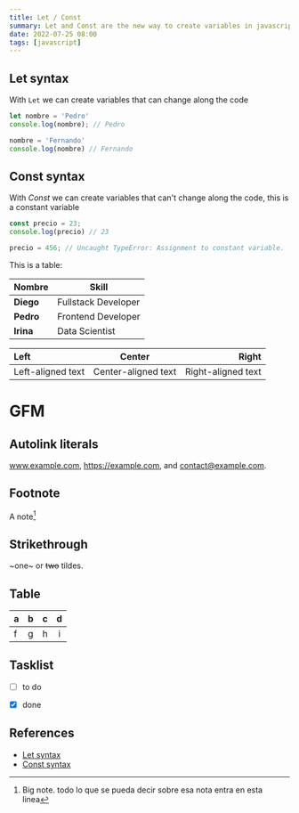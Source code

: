```yaml
---
title: Let / Const
summary: Let and Const are the new way to create variables in javascript wiht es6.
date: 2022-07-25 08:00
tags: [javascript]
---
```


## Let syntax

With `Let` we can create variables that can change along the code

```javascript
let nombre = 'Pedro'
console.log(nombre); // Pedro

nombre = 'Fernando'
console.log(nombre) // Fernando
```

## Const syntax

With _Const_ we can create variables that can't change along the code, this is a constant variable

```javascript
const precio = 23;
console.log(precio) // 23

precio = 456; // Uncaught TypeError: Assignment to constant variable.
```


This is a table:

|Nombre | Skill |
| --- | --- |
| **Diego** | Fullstack Developer |
| **Pedro** | Frontend Developer |
| **Irina** | Data Scientist |


| Left | Center | Right |
| :--- | :----: | ----: |
| Left-aligned text | Center-aligned text | Right-aligned text |

# GFM

## Autolink literals

www.example.com, https://example.com, and contact@example.com.

## Footnote

A note[^1]

[^1]: Big note. todo lo que se pueda decir sobre esa nota entra en esta linea

## Strikethrough

~one~ or ~~two~~ tildes.

## Table

| a | b  |  c |  d  |
| - | :- | -: | :-: |
| f | g | h | i |

## Tasklist

* [ ] to do
* [x] done




## References

- [Let syntax](https://developer.mozilla.org/es/docs/Web/JavaScript/Reference/Statements/let)
- [Const syntax](https://developer.mozilla.org/es/docs/Web/JavaScript/Reference/Statements/const)
